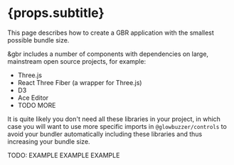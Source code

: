 
# {props.subtitle}

This page describes how to create a GBR application with the smallest possible bundle size.

&gbr includes a number of components with dependencies on large, mainstream open source projects, for example:

- Three.js
- React Three Fiber (a wrapper for Three.js)
- D3
- Ace Editor
- TODO MORE

It is quite likely you don't need all these libraries in your project, in which case you will want to use
more specific imports in `@glowbuzzer/controls` to avoid your bundler automatically including these libraries and
thus increasing your bundle size.

TODO: EXAMPLE EXAMPLE EXAMPLE